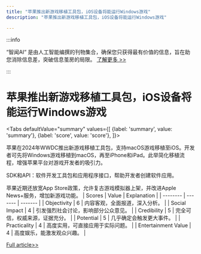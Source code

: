 ```yaml
---
title: "苹果推出新游戏移植工具包，iOS设备将能运行Windows游戏"
description: "苹果推出新游戏移植工具包，iOS设备将能运行Windows游戏"

---
```



:::info

“智闻AI“ 是由人工智能编撰的刊物集合，确保您只获得最有价值的信息，旨在助您消除信息差，突破信息茧房的局限。  [了解更多 >>](/)

:::

# 苹果推出新游戏移植工具包，iOS设备将能运行Windows游戏


<Tabs
	defaultValue="summary"
	values={[
	{label: 'summary', value: 'summary'},
	{label: 'score', value: 'score'},
]}>
<TabItem value="summary">


苹果在2024年WWDC推出新游戏移植工具包，支持macOS游戏移植至iOS。开发者可先将Windows游戏移植到macOS，再至iPhone和iPad。此举简化移植流程，增强苹果平台对游戏开发者的吸引力。

SDK和API：软件开发工具包和应用程序接口，帮助开发者创建软件应用。

苹果近期还放宽App Store政策，允许复古游戏模拟器上架，并改进Apple News+服务，增加新游戏功能。
</TabItem>
<TabItem value="score">
	| Scores     | Value   | Explanation |
	| -------- | ------- | ------- |
	| Objectivity  | 6    | 内容客观，全面报道，深入分析。    |
	| Social Impact | 4     | 引发强烈社会讨论，影响部分公众意见。    |
	| Credibility    | 5    | 完全可信，权威来源，证据充分。    |
	| Potential    | 5    | 几乎确定会触发更大事件。    |
	| Practicality    | 4    | 高度实用，可直接应用于实际问题。    |
	| Entertainment Value    | 4    | 高度娱乐，能激发观众兴趣。    |
</TabItem>
</Tabs>

[Full article>>](https://readhub.cn/topic/8awBoNwMP6S)
